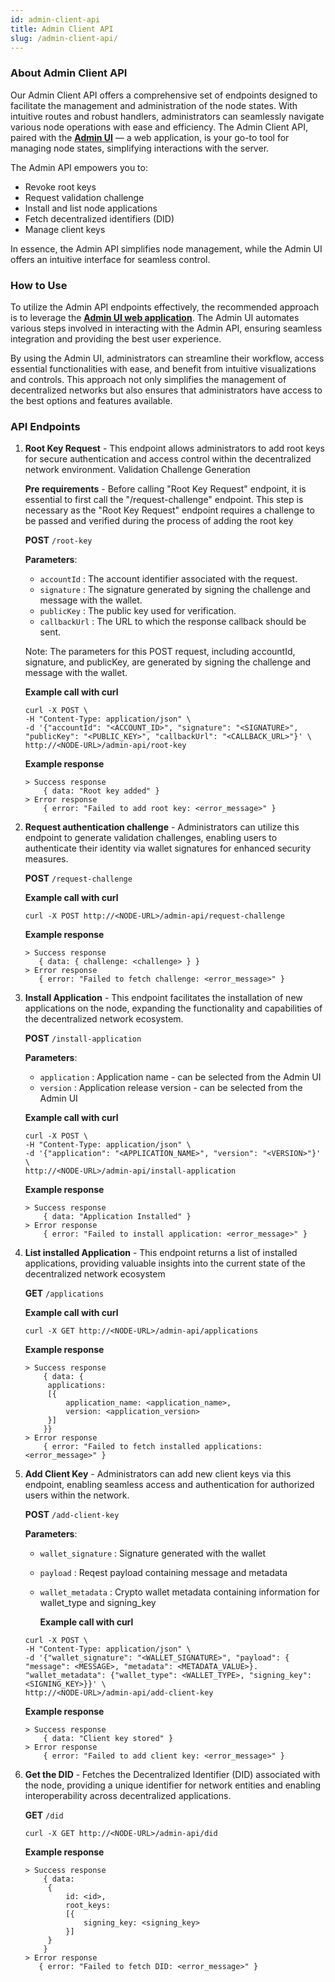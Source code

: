```yaml
---
id: admin-client-api
title: Admin Client API
slug: /admin-client-api/
---
```


### About Admin Client API

Our Admin Client API offers a comprehensive set of endpoints designed to facilitate the management and administration of the node states.
With intuitive routes and robust handlers, administrators can seamlessly navigate various node operations with ease and efficiency.
The Admin Client API, paired with the **[Admin UI](/docs/admin-ui)** — a web application, is your go-to tool for managing node states,
simplifying interactions with the server.

The Admin API empowers you to:

- Revoke root keys
- Request validation challenge
- Install and list node applications
- Fetch decentralized identifiers (DID)
- Manage client keys

In essence, the Admin API simplifies node management, while the Admin UI offers an intuitive interface for seamless control.

### How to Use

To utilize the Admin API endpoints effectively, the recommended approach is to leverage the **[Admin UI web application](/docs/admin-ui)**. The Admin UI automates various steps involved in interacting with the Admin API, ensuring seamless integration and providing the best user experience.

By using the Admin UI, administrators can streamline their workflow, access essential functionalities with ease, and benefit from intuitive visualizations and controls. This approach not only simplifies the management of decentralized networks but also ensures that administrators have access to the best options and features available.

### API Endpoints

1. **Root Key Request** - This endpoint allows administrators to add root keys for secure authentication and access control within the decentralized network environment.
   Validation Challenge Generation

   **Pre requirements** - Before calling "Root Key Request" endpoint, it is essential to first call the "/request-challenge" endpoint. This step is necessary as the "Root Key Request" endpoint requires a challenge to be passed and verified during the process of adding the root key

   **POST** `/root-key`

   **Parameters**:

   - `accountId` : The account identifier associated with the request.
   - `signature` : The signature generated by signing the challenge and message with the wallet.
   - `publicKey` : The public key used for verification.
   - `callbackUrl` : The URL to which the response callback should be sent.

   Note: The parameters for this POST request, including accountId, signature, and publicKey, are generated by signing the challenge and message with the wallet.

   **Example call with curl**

   ```
   curl -X POST \
   -H "Content-Type: application/json" \
   -d '{"accountId": "<ACCOUNT_ID>", "signature": "<SIGNATURE>", "publicKey": "<PUBLIC_KEY>", "callbackUrl": "<CALLBACK_URL>"}' \
   http://<NODE-URL>/admin-api/root-key
   ```

   **Example response**

   ```
   > Success response
       { data: "Root key added" }
   > Error response
       { error: "Failed to add root key: <error_message>" }
   ```

2. **Request authentication challenge** - Administrators can utilize this endpoint to generate validation challenges, enabling users to authenticate their identity via wallet signatures for enhanced security measures.

   **POST** `/request-challenge`

   **Example call with curl**

   ```
   curl -X POST http://<NODE-URL>/admin-api/request-challenge
   ```

   **Example response**

   ```
   > Success response
      { data: { challenge: <challenge> } }
   > Error response
      { error: "Failed to fetch challenge: <error_message>" }
   ```

3. **Install Application** - This endpoint facilitates the installation of new applications on the node, expanding the functionality and capabilities of the decentralized network ecosystem.

   **POST** `/install-application`

   **Parameters**:

   - `application` : Application name - can be selected from the Admin UI
   - `version` : Application release version - can be selected from the Admin UI

   **Example call with curl**

   ```
   curl -X POST \
   -H "Content-Type: application/json" \
   -d '{"application": "<APPLICATION_NAME>", "version": "<VERSION>"}' \
   http://<NODE-URL>/admin-api/install-application
   ```

   **Example response**

   ```
   > Success response
       { data: "Application Installed" }
   > Error response
       { error: "Failed to install application: <error_message>" }
   ```

4. **List installed Application** - This endpoint returns a list of installed applications, providing valuable insights into the current state of the decentralized network ecosystem

   **GET** `/applications`

   **Example call with curl**

   ```
   curl -X GET http://<NODE-URL>/admin-api/applications
   ```

   **Example response**

   ```
   > Success response
       { data: {
        applications:
        [{
            application_name: <application_name>,
            version: <application_version>
        }]
       }}
   > Error response
       { error: "Failed to fetch installed applications: <error_message>" }
   ```

5. **Add Client Key** - Administrators can add new client keys via this endpoint, enabling seamless access and authentication for authorized users within the network.

   **POST** `/add-client-key`

   **Parameters**:

   - `wallet_signature` : Signature generated with the wallet
   - `payload` : Reqest payload containing message and metadata
   - `wallet_metadata` : Crypto wallet metadata containing information for wallet_type and signing_key

     **Example call with curl**

   ```
   curl -X POST \
   -H "Content-Type: application/json" \
   -d '{"wallet_signature": "<WALLET_SIGNATURE>", "payload": { "message": <MESSAGE>, "metadata": <METADATA_VALUE>}. "wallet_metadata": {"wallet_type": <WALLET_TYPE>, "signing_key": <SIGNING_KEY>}}' \
   http://<NODE-URL>/admin-api/add-client-key
   ```

   **Example response**

   ```
   > Success response
       { data: "Client key stored" }
   > Error response
       { error: "Failed to add client key: <error_message>" }
   ```

6. **Get the DID** - Fetches the Decentralized Identifier (DID) associated with the node, providing a unique identifier for network entities and enabling interoperability across decentralized applications.

   **GET** `/did`

   ```
   curl -X GET http://<NODE-URL>/admin-api/did
   ```

   **Example response**

   ```
   > Success response
       { data:
        {
            id: <id>,
            root_keys:
            [{
                signing_key: <signing_key>
            }]
        }
       }
   > Error response
      { error: "Failed to fetch DID: <error_message>" }
   ```
